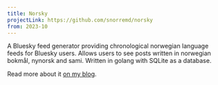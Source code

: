 ```yaml
---
title: Norsky
projectLink: https://github.com/snorremd/norsky
from: 2023-10
---
```


A Bluesky feed generator providing chronological norwegian language feeds for Bluesky users.
Allows users to see posts written in norwegian bokmål, nynorsk and sami.
Written in golang with SQLite as a database.

Read more about it [on my blog](/blog/2023-10-01-bluesky-feed-generators-giving-users-algorithmic-choice).
